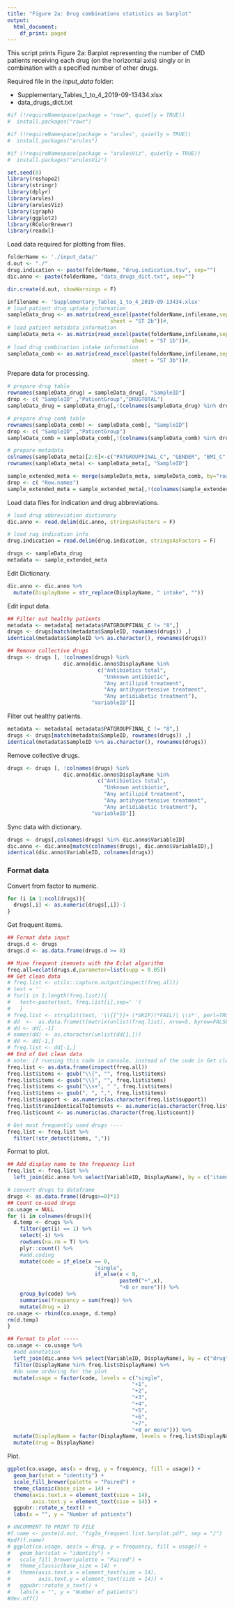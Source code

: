 ```yaml
---
title: "Figure 2a: Drug combinations statistics as barplot"
output:
  html_document:
    df_print: paged
---
```


This script prints Figure 2a: Barplot representing the number of CMD patients receiving each drug (on the horizontal axis) singly or in combination with a specified number of other drugs.

Required file in the _input_data_ folder:

- Supplementary_Tables_1_to_4_2019-09-13434.xlsx
- data_drugs_dict.txt

```r
#if (!requireNamespace(package = "rowr", quietly = TRUE))
#  install.packages("rowr")

#if (!requireNamespace(package = "arules", quietly = TRUE))
#  install.packages("arules")

#if (!requireNamespace(package = "arulesViz", quietly = TRUE))
#  install.packages("arulesViz")
```

```r
set.seed(0)
library(reshape2)
library(stringr)
library(dplyr)
library(arules)
library(arulesViz)
library(igraph)
library(ggplot2)
library(RColorBrewer)
library(readxl)
```

Load data required for plotting from files.
```r
folderName <- './input_data/'
d.out <- "./"
drug.indication <- paste(folderName, "drug.indication.tsv", sep="")
dic.anno <- paste(folderName, "data_drugs_dict.txt", sep="")

dir.create(d.out, showWarnings = F)

infilename <- 'Supplementary_Tables_1_to_4_2019-09-13434.xlsx'
# load patient drug uptake information
sampleData_drug <- as.matrix(read_excel(paste(folderName,infilename,sep=''),
                                 sheet = "ST 2b"))#, 
# load patient metadata information
sampleData_meta <- as.matrix(read_excel(paste(folderName,infilename,sep=''),
                                        sheet = "ST 1b"))#, 
# load drug combination intake information
sampleData_comb <- as.matrix(read_excel(paste(folderName,infilename,sep=''),
                                        sheet = "ST 3b"))#, 

```

Prepare data for processing.
```r
# prepare drug table
rownames(sampleData_drug) = sampleData_drug[, "SampleID"]
drop <- c( "SampleID" ,"PatientGroup","DRUGTOTAL")
sampleData_drug = sampleData_drug[,!(colnames(sampleData_drug) %in% drop)]

# prepare drug comb table
rownames(sampleData_comb) <- sampleData_comb[, "SampleID"]
drop <- c( "SampleID" ,"PatientGroup")
sampleData_comb = sampleData_comb[,!(colnames(sampleData_comb) %in% drop)]

# prepare metadata
colnames(sampleData_meta)[2:6]<-c("PATGROUPFINAL_C", "GENDER", "BMI_C", "AGE", "CENTER_C")
rownames(sampleData_meta) <- sampleData_meta[, "SampleID"]

sample_extended_meta <- merge(sampleData_meta, sampleData_comb, by="row.names", all=TRUE)  
drop <- c( "Row.names")
sample_extended_meta = sample_extended_meta[,!(colnames(sample_extended_meta) %in% drop)]
```

Load data files for indication and drug abbreviations.
```r
# load drug abbreviation dictionary
dic.anno <- read.delim(dic.anno, stringsAsFactors = F)

# load rug indication info
drug.indication = read.delim(drug.indication, stringsAsFactors = F)

drugs <- sampleData_drug
metadata <- sample_extended_meta
```

Edit Dictionary.
```r
dic.anno <- dic.anno %>% 
  mutate(DisplayName = str_replace(DisplayName, " intake", ""))
```

Edit input data.
```r
## Filter out healthy patients
metadata <- metadata[ metadata$PATGROUPFINAL_C != "8",]
drugs <- drugs[match(metadata$SampleID, rownames(drugs)) ,]
identical(metadata$SampleID %>% as.character(), rownames(drugs))

## Remove collective drugs 
drugs <- drugs [, !colnames(drugs) %in% 
                  dic.anno[dic.anno$DisplayName %in%
                             c("Antibiotics total",
                               "Unknown antibiotic",
                               "Any antilipid treatment",
                               "Any antihypertensive treatment",
                               "Any antidiabetic treatment"),
                           "VariableID"]]
```

Filter out healthy patients.
```r
metadata <- metadata[ metadata$PATGROUPFINAL_C != "8",]
drugs <- drugs[match(metadata$SampleID, rownames(drugs)) ,]
identical(metadata$SampleID %>% as.character(), rownames(drugs))
```

Remove collective drugs.
```r
drugs <- drugs [, !colnames(drugs) %in% 
                  dic.anno[dic.anno$DisplayName %in%
                             c("Antibiotics total",
                               "Unknown antibiotic",
                               "Any antilipid treatment",
                               "Any antihypertensive treatment",
                               "Any antidiabetic treatment"),
                           "VariableID"]]
```

Sync data with dictionary.
```r
drugs <- drugs[,colnames(drugs) %in% dic.anno$VariableID]
dic.anno <- dic.anno[match(colnames(drugs), dic.anno$VariableID),]
identical(dic.anno$VariableID, colnames(drugs))
```

### Format data

Convert from factor to numeric.
```r
for (i in 1:ncol(drugs)){
  drugs[,i] <- as.numeric(drugs[,i])-1
}
```

Get frequent items.
```r
## Format data input
drugs.d <- drugs
drugs.d <- as.data.frame(drugs.d >= 0)

## Mine frequent itemsets with the Eclat algorithm
freq.all=eclat(drugs.d,parameter=list(supp = 0.05))
## Get clean data
# freq.list <- utils::capture.output(inspect(freq.all))
# test = ''
# for(i in 1:length(freq.list)){
#   test<-paste(test, freq.list[i],sep=' ')
#   } 
# freq.list <- strsplit(test, '\\{[^}]+ (*SKIP)(*FAIL)| \\s*', perl=TRUE)[1]
# dd  <-  as.data.frame(t(matrix(unlist(freq.list), nrow=5, byrow=FALSE)))
# dd <- dd[,-1]
# names(dd) <- as.character(unlist(dd[1,]))
# dd <- dd[-1,]
# freq.list <- dd[-1,]
## End of Get clean data
# note: if running this code in console, instead of the code in Get clean data use
freq.list <- as.data.frame(inspect(freq.all))
freq.list$items <- gsub("\\{", "", freq.list$items)
freq.list$items <- gsub("\\}", "", freq.list$items)
freq.list$items <- gsub("\\s+", " ", freq.list$items)
freq.list$items <- gsub(", ", ",", freq.list$items)
freq.list$support <- as.numeric(as.character(freq.list$support))
freq.list$transIdenticalToItemsets <- as.numeric(as.character(freq.list$transIdenticalToItemsets))
freq.list$count <- as.numeric(as.character(freq.list$count))

# Get most frequently used drugs ----
freq.list <- freq.list %>% 
  filter(!str_detect(items, ","))
```


Format to plot.
```r
## Add display name to the frequency list
freq.list <- freq.list %>% 
  left_join(dic.anno %>% select(VariableID, DisplayName), by = c("items" = "VariableID"))

# convert drugs to dataframe
drugs <- as.data.frame((drugs>=0)*1)
## Count co-used drugs
co.usage = NULL
for (i in colnames(drugs)){
  d.temp <- drugs %>%
    filter(get(i) == 1) %>% 
    select(-i) %>% 
    rowSums(na.rm = T) %>% 
    plyr::count() %>%
    #add.coding
    mutate(code = if_else(x == 0,
                            "single",
                            if_else(x < 8,
                                    paste0("+",x),
                                    "+8 or more"))) %>% 
    group_by(code) %>%
    summarise(frequency = sum(freq)) %>% 
    mutate(drug = i)
co.usage <- rbind(co.usage, d.temp)
rm(d.temp)
}

## Format to plot -----
co.usage <- co.usage %>% 
  #add annotation
  left_join(dic.anno %>% select(VariableID, DisplayName), by = c("drug" = "VariableID")) %>%
  filter(DisplayName %in% freq.list$DisplayName) %>% 
  #do some ordering for the plot
  mutate(usage = factor(code, levels = c("single",
                                        "+1",
                                        "+2",
                                        "+3",
                                        "+4",
                                        "+5",
                                        "+6",
                                        "+7",
                                        "+8 or more"))) %>%
  mutate(DisplayName = factor(DisplayName, levels = freq.list$DisplayName)) %>% 
  mutate(drug = DisplayName)

```

  
Plot.
```r
ggplot(co.usage, aes(x = drug, y = frequency, fill = usage)) +
  geom_bar(stat = "identity") +
  scale_fill_brewer(palette = "Paired") +
  theme_classic(base_size = 14) +
  theme(axis.text.x = element_text(size = 14),
        axis.text.y = element_text(size = 14)) +
  ggpubr::rotate_x_text() +
  labs(x = "", y = "Number of patients")

# UNCOMMENT TO PRINT TO FILE
#f.name <- paste(d.out, "fig2a_frequent.list.barplot.pdf", sep = "/")
#pdf(f.name)
# ggplot(co.usage, aes(x = drug, y = frequency, fill = usage)) +
#   geom_bar(stat = "identity") +
#   scale_fill_brewer(palette = "Paired") +
#   theme_classic(base_size = 14) +
#   theme(axis.text.x = element_text(size = 14),
#         axis.text.y = element_text(size = 14)) +
#   ggpubr::rotate_x_text() +
#   labs(x = "", y = "Number of patients")
#dev.off()

```
